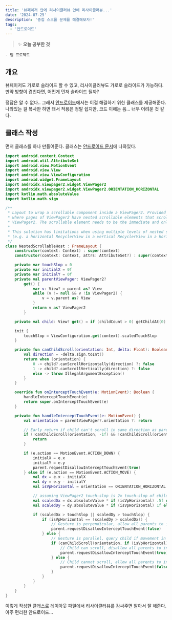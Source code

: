 ```yaml
---
title: '뷰페이저 안에 리사이클러뷰 안에 리사이클러뷰...'
date: '2024-07-25'
description: '중첩 스크롤 문제를 해결해보자!'
tags:
  - '안드로이드'
---
```


> ✨ **오늘 공부한 것**
>
```
- 팀 프로젝트
```
>

## 개요

뷰페이저도 가로로 슬라이드 할 수 있고, 리사이클러뷰도 가로로 슬라이드가 가능하다. 만약 방향이 겹친다면, 어떤게 먼저 슬라이드 될까? 

정답은 알 수 없다.. 그래서 [안드로이드](https://developer.android.com/develop/ui/views/animations/vp2-migration?hl=ko#nested-scrollables)에서는 이걸 해결하기 위한 클래스를 제공해준다. 나와있는 걸 복사만 하면 돼서 적용은 정말 쉽지만, 코드 이해는 음... 너무 어려운 것 같다.

## 클래스 작성

먼저 클래스를 하나 만들어준다. 클래스는 [안드로이드 문서](https://github.com/android/views-widgets-samples/blob/master/ViewPager2/app/src/main/java/androidx/viewpager2/integration/testapp/NestedScrollableHost.kt)에 나와있다.

```kotlin
import android.content.Context
import android.util.AttributeSet
import android.view.MotionEvent
import android.view.View
import android.view.ViewConfiguration
import android.widget.FrameLayout
import androidx.viewpager2.widget.ViewPager2
import androidx.viewpager2.widget.ViewPager2.ORIENTATION_HORIZONTAL
import kotlin.math.absoluteValue
import kotlin.math.sign

/**
 * Layout to wrap a scrollable component inside a ViewPager2. Provided as a solution to the problem
 * where pages of ViewPager2 have nested scrollable elements that scroll in the same direction as
 * ViewPager2. The scrollable element needs to be the immediate and only child of this host layout.
 *
 * This solution has limitations when using multiple levels of nested scrollable elements
 * (e.g. a horizontal RecyclerView in a vertical RecyclerView in a horizontal ViewPager2).
 */
class NestedScrollableHost : FrameLayout {
    constructor(context: Context) : super(context)
    constructor(context: Context, attrs: AttributeSet?) : super(context, attrs)

    private var touchSlop = 0
    private var initialX = 0f
    private var initialY = 0f
    private val parentViewPager: ViewPager2?
        get() {
            var v: View? = parent as? View
            while (v != null && v !is ViewPager2) {
                v = v.parent as? View
            }
            return v as? ViewPager2
        }

    private val child: View? get() = if (childCount > 0) getChildAt(0) else null

    init {
        touchSlop = ViewConfiguration.get(context).scaledTouchSlop
    }

    private fun canChildScroll(orientation: Int, delta: Float): Boolean {
        val direction = -delta.sign.toInt()
        return when (orientation) {
            0 -> child?.canScrollHorizontally(direction) ?: false
            1 -> child?.canScrollVertically(direction) ?: false
            else -> throw IllegalArgumentException()
        }
    }

    override fun onInterceptTouchEvent(e: MotionEvent): Boolean {
        handleInterceptTouchEvent(e)
        return super.onInterceptTouchEvent(e)
    }

    private fun handleInterceptTouchEvent(e: MotionEvent) {
        val orientation = parentViewPager?.orientation ?: return

        // Early return if child can't scroll in same direction as parent
        if (!canChildScroll(orientation, -1f) && !canChildScroll(orientation, 1f)) {
            return
        }

        if (e.action == MotionEvent.ACTION_DOWN) {
            initialX = e.x
            initialY = e.y
            parent.requestDisallowInterceptTouchEvent(true)
        } else if (e.action == MotionEvent.ACTION_MOVE) {
            val dx = e.x - initialX
            val dy = e.y - initialY
            val isVpHorizontal = orientation == ORIENTATION_HORIZONTAL

            // assuming ViewPager2 touch-slop is 2x touch-slop of child
            val scaledDx = dx.absoluteValue * if (isVpHorizontal) .5f else 1f
            val scaledDy = dy.absoluteValue * if (isVpHorizontal) 1f else .5f

            if (scaledDx > touchSlop || scaledDy > touchSlop) {
                if (isVpHorizontal == (scaledDy > scaledDx)) {
                    // Gesture is perpendicular, allow all parents to intercept
                    parent.requestDisallowInterceptTouchEvent(false)
                } else {
                    // Gesture is parallel, query child if movement in that direction is possible
                    if (canChildScroll(orientation, if (isVpHorizontal) dx else dy)) {
                        // Child can scroll, disallow all parents to intercept
                        parent.requestDisallowInterceptTouchEvent(true)
                    } else {
                        // Child cannot scroll, allow all parents to intercept
                        parent.requestDisallowInterceptTouchEvent(false)
                    }
                }
            }
        }
    }
}
```

이렇게 작성한 클래스로 레이아웃 파일에서 리사이클러뷰를 감싸주면 알아서 잘 해준다. 아주 편리한 안드로이드...
